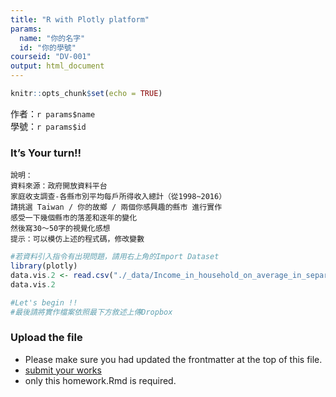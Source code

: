 ```yaml
---
title: "R with Plotly platform"
params:
  name: "你的名字"
  id: "你的學號"
courseid: "DV-001"
output: html_document
---
```


```r
knitr::opts_chunk$set(echo = TRUE)
```
作者：`r params$name`  
學號：`r params$id`

### It's Your turn!!
```
說明：
資料來源：政府開放資料平台
家庭收支調查-各縣市別平均每戶所得收入總計（從1998~2016）
請挑選 Taiwan / 你的故鄉 / 兩個你感興趣的縣市 進行實作
感受一下幾個縣市的落差和逐年的變化
然後寫30～50字的視覺化感想
提示：可以模仿上述的程式碼，修改變數
```
```r
#若資料引入指令有出現問題，請用右上角的Import Dataset
library(plotly)
data.vis.2 <- read.csv("./_data/Income_in_household_on_average_in_separate_years_in_different_County:City.csv")
data.vis.2
```

```r
#Let's begin !!
#最後請將實作檔案依照最下方敘述上傳Dropbox
```

### Upload the file
- Please make sure you had updated the frontmatter at the top of this file.
- [submit your works](https://www.dropbox.com/request/LpWz9naZyA0Enjb1dZlU)
- only this homework.Rmd is required.
